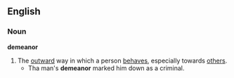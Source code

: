 ==English==
===Noun===
'''demeanor'''
#The [[outward]] way in which a person [[behave]]s, especially towards [[others]].
#* Tha man's '''demeanor''' marked him down as a criminal.